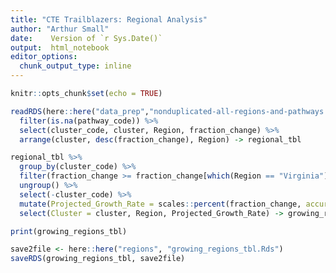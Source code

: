 ```yaml
---
title: "CTE Trailblazers: Regional Analysis"
author: "Arthur Small"
date:    Version of `r Sys.Date()`
output:  html_notebook
editor_options: 
  chunk_output_type: inline
---
```

 
```r
knitr::opts_chunk$set(echo = TRUE)
```

```r
readRDS(here::here("data_prep","nonduplicated-all-regions-and-pathways.Rds")) %>%
  filter(is.na(pathway_code)) %>%
  select(cluster_code, cluster, Region, fraction_change) %>%
  arrange(cluster, desc(fraction_change), Region) -> regional_tbl

regional_tbl %>% 
  group_by(cluster_code) %>%
  filter(fraction_change >= fraction_change[which(Region == "Virginia")]) %>%
  ungroup() %>%
  select(-cluster_code) %>%
  mutate(Projected_Growth_Rate = scales::percent(fraction_change, accuracy = 0.1L)) %>%
  select(Cluster = cluster, Region, Projected_Growth_Rate) -> growing_regions_tbl
```

```r
print(growing_regions_tbl)
```

```r
save2file <- here::here("regions", "growing_regions_tbl.Rds")
saveRDS(growing_regions_tbl, save2file)
```

